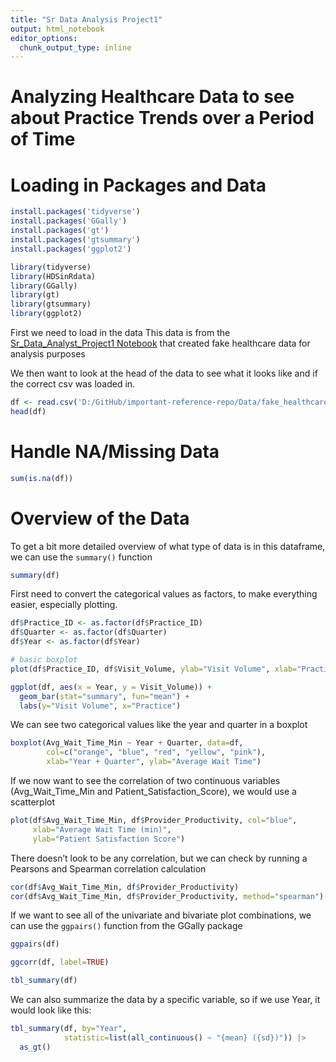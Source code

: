 ```yaml
---
title: "Sr Data Analysis Project1"
output: html_notebook
editor_options: 
  chunk_output_type: inline
---
```


# Analyzing Healthcare Data to see about Practice Trends over a Period of Time

# Loading in Packages and Data

```r
install.packages('tidyverse')
install.packages('GGally')
install.packages('gt')
install.packages('gtsummary')
install.packages('ggplot2')

library(tidyverse)
library(HDSinRdata)
library(GGally)
library(gt)
library(gtsummary)
library(ggplot2)
```

First we need to load in the data
This data is from the [Sr_Data_Analyst_Project1 Notebook]('https://github.com/csanicola/important-reference-repo/blob/822febba0fca0a5ba7bc20c3fe333594ffe51ce6/Practice/sr_data_analyst_project1.ipynb') that created fake healthcare data for analysis purposes

We then want to look at the head of the data to see what it looks like and if the correct csv was loaded in.
```r
df <- read.csv('D:/GitHub/important-reference-repo/Data/fake_healthcare_data_v3.csv')
head(df)
```


# Handle NA/Missing Data
```r
sum(is.na(df))
```


# Overview of the Data

To get a bit more detailed overview of what type of data is in this dataframe, we can use the `summary()` function
```r
summary(df)
```
First need to convert the categorical values as factors, to make everything easier, especially plotting.
```r
df$Practice_ID <- as.factor(df$Practice_ID)
df$Quarter <- as.factor(df$Quarter)
df$Year <- as.factor(df$Year)
```


```r
# basic boxplot
plot(df$Practice_ID, df$Visit_Volume, ylab="Visit Volume", xlab="Practice")
```
```r
ggplot(df, aes(x = Year, y = Visit_Volume)) +
  geom_bar(stat="summary", fun="mean") +
  labs(y="Visit Volume", x="Practice")
```
We can see two categorical values like the year and quarter in a boxplot
```r
boxplot(Avg_Wait_Time_Min ~ Year + Quarter, data=df,
        col=c("orange", "blue", "red", "yellow", "pink"),
        xlab="Year + Quarter", ylab="Average Wait Time")
```

If we now want to see the correlation of two continuous variables (Avg_Wait_Time_Min and Patient_Satisfaction_Score), we would use a scatterplot
```r
plot(df$Avg_Wait_Time_Min, df$Provider_Productivity, col="blue",
     xlab="Average Wait Time (min)",
     ylab="Patient Satisfaction Score")
```
There doesn't look to be any correlation, but we can check by running a Pearsons and Spearman correlation calculation
```r
cor(df$Avg_Wait_Time_Min, df$Provider_Productivity)
cor(df$Avg_Wait_Time_Min, df$Provider_Productivity, method="spearman")
```

If we want to see all of the univariate and bivariate plot combinations, we can use the `ggpairs()` function from the GGally package
```r
ggpairs(df)
```
```r
ggcorr(df, label=TRUE)
```
```r
tbl_summary(df)
```

We can also summarize the data by a specific variable, so if we use Year, it would look like this:
```r
tbl_summary(df, by="Year",
            statistic=list(all_continuous() ~ "{mean} ({sd})")) |> 
  as_gt()
```














